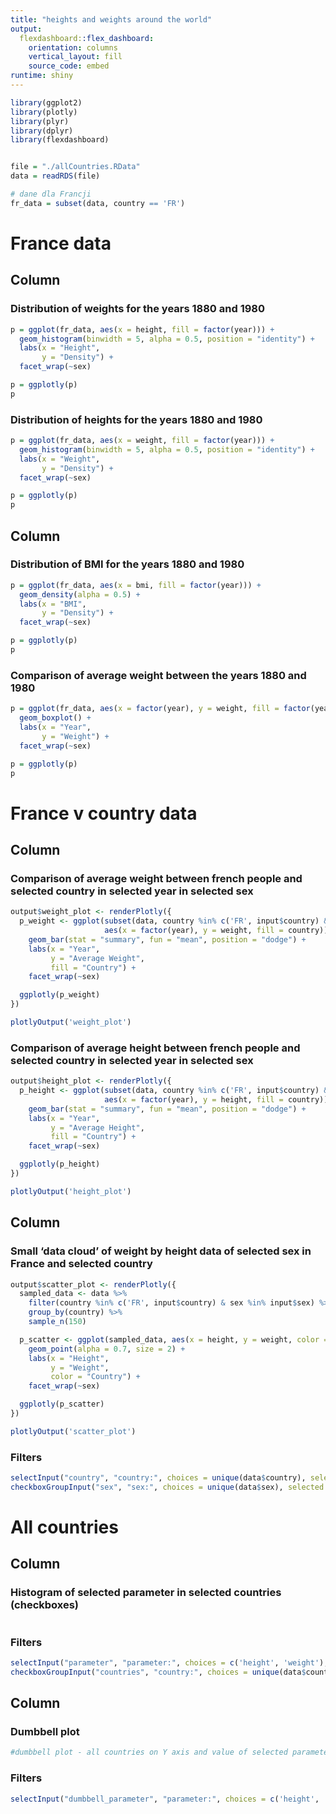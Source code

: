 ```yaml
---
title: "heights and weights around the world"
output: 
  flexdashboard::flex_dashboard:
    orientation: columns
    vertical_layout: fill
    source_code: embed
runtime: shiny
---
```


```r
library(ggplot2)
library(plotly)
library(plyr)
library(dplyr)
library(flexdashboard)


file = "./allCountries.RData"
data = readRDS(file)

# dane dla Francji
fr_data = subset(data, country == 'FR')

```


France data
=======================================================================

Column
-----------------------------------------------------------------------

### Distribution of weights for the years 1880 and 1980

```r

p = ggplot(fr_data, aes(x = height, fill = factor(year))) +
  geom_histogram(binwidth = 5, alpha = 0.5, position = "identity") +
  labs(x = "Height",
       y = "Density") +
  facet_wrap(~sex)

p = ggplotly(p)
p

```

### Distribution of heights for the years 1880 and 1980

```r

p = ggplot(fr_data, aes(x = weight, fill = factor(year))) +
  geom_histogram(binwidth = 5, alpha = 0.5, position = "identity") +
  labs(x = "Weight",
       y = "Density") +
  facet_wrap(~sex)

p = ggplotly(p)
p

```

Column
-----------------------------------------------------------------------

### Distribution of BMI for the years 1880 and 1980

```r

p = ggplot(fr_data, aes(x = bmi, fill = factor(year))) +
  geom_density(alpha = 0.5) +
  labs(x = "BMI",
       y = "Density") +
  facet_wrap(~sex)

p = ggplotly(p)
p

```

### Comparison of average weight between the years 1880 and 1980

```r

p = ggplot(fr_data, aes(x = factor(year), y = weight, fill = factor(year))) +
  geom_boxplot() +
  labs(x = "Year",
       y = "Weight") +
  facet_wrap(~sex)

p = ggplotly(p)
p

```


France v country data
=======================================================================

Column
-----------------------------------------------------------------------

### Comparison of average weight between french people and selected country in selected year in selected sex

```r
output$weight_plot <- renderPlotly({
  p_weight <- ggplot(subset(data, country %in% c('FR', input$country) & sex %in% input$sex),
                     aes(x = factor(year), y = weight, fill = country)) +
    geom_bar(stat = "summary", fun = "mean", position = "dodge") +
    labs(x = "Year",
         y = "Average Weight",
         fill = "Country") +
    facet_wrap(~sex)

  ggplotly(p_weight)
})

plotlyOutput('weight_plot')
```

### Comparison of average height between french people and selected country in selected year in selected sex

```r
output$height_plot <- renderPlotly({
  p_height <- ggplot(subset(data, country %in% c('FR', input$country) & sex %in% input$sex),
                     aes(x = factor(year), y = height, fill = country)) +
    geom_bar(stat = "summary", fun = "mean", position = "dodge") +
    labs(x = "Year",
         y = "Average Height",
         fill = "Country") +
    facet_wrap(~sex)

  ggplotly(p_height)
})

plotlyOutput('height_plot')
```

Column
-----------------------------------------------------------------------

### Small 'data cloud' of weight by height data of selected sex in France and selected country

```r
output$scatter_plot <- renderPlotly({
  sampled_data <- data %>%
    filter(country %in% c('FR', input$country) & sex %in% input$sex) %>%
    group_by(country) %>%
    sample_n(150)

  p_scatter <- ggplot(sampled_data, aes(x = height, y = weight, color = country)) +
    geom_point(alpha = 0.7, size = 2) +
    labs(x = "Height",
         y = "Weight",
         color = "Country") +
    facet_wrap(~sex)

  ggplotly(p_scatter)
})

plotlyOutput('scatter_plot')
```

### Filters
```r
selectInput("country", "country:", choices = unique(data$country), selected = 'AF')
checkboxGroupInput("sex", "sex:", choices = unique(data$sex), selected = c("male", "female"))
```


All countries
=======================================================================

Column
-----------------------------------------------------------------------

### Histogram of selected parameter in selected countries (checkboxes)

```r

```

### Filters
```r
selectInput("parameter", "parameter:", choices = c('height', 'weight'), selected = 'height')
checkboxGroupInput("countries", "country:", choices = unique(data$country), selected = unique(data$country))
```

Column
-----------------------------------------------------------------------

### Dumbbell plot

```r
#dumbbell plot - all countries on Y axis and value of selected parameter on X axis
```

### Filters
```r
selectInput("dumbbell_parameter", "parameter:", choices = c('height', 'weight'), selected = 'height')
```
